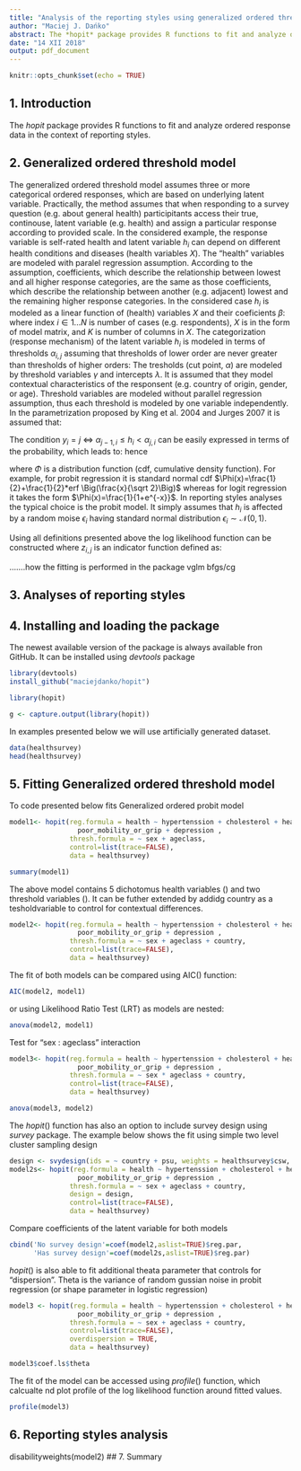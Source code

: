 ```yaml
---
title: "Analysis of the reporting styles using generalized ordered threshold models."
author: "Maciej J. Dańko"
abstract: The *hopit* package provides R functions to fit and analyze ordered response data in the context of reporting styles. In this vignette we describe the formulation and fit of *hopit* models as well as functions used to analyse reporting styles.
date: "14 XII 2018"
output: pdf_document
---
```


```r
knitr::opts_chunk$set(echo = TRUE)
```

## 1. Introduction

The *hopit* package provides R functions to fit and analyze ordered response data in the context of reporting styles.

## 2. Generalized ordered threshold model 

The generalized ordered threshold model assumes three or more categorical ordered responses, which are based on underlying latent variable. Practically, the method assumes that when responding to a survey question (e.g. about general health) participitants access their true, continouse, latent variable (e.g. health) and assign a particular response according to provided scale. In the considered example, the response variable is self-rated health and latent variable $h_i$ can depend on different health conditions and diseases (health variables $X$). The "health" variables are modeled with paralel regression assumption. According to the assumption, coefficients, which describe the relationship between lowest and all higher response categories, are the same as those coefficients, which describe the relationship between another (e.g. adjacent) lowest and the remaining higher response categories. In the considered case $h_i$ is modeled as a linear function of (health) variables $X$ and their coeficients $\beta$:
\begin{equation}
\label{eq:1}
h_{i} = \sum_{k=1}^K \beta_kX_{i,k} = X'\beta
\end{equation}
where index $i \in 1...N$ is number of cases (e.g. respondents), $X$ is in the form of model matrix, and $K$ is number of columns in $X$.
The categorization (response mechanism) of the latent variable $h_i$ is modeled in terms of thresholds $\alpha_{i,j}$ assuming that thresholds of lower order are never greater than thresholds of higher orders:
\begin{equation}
\label{eq:2}
\begin{cases}
y_i = 1 ~\Leftrightarrow~ \alpha_{i,0} \leq h_i < \alpha_{i,1}\\
y_i = 2 ~\Leftrightarrow~ \alpha_{i,1} \leq h_i < \alpha_{i,2}\\
\cdots\\
y_i = j~ \Leftrightarrow~ \alpha_{i,j-1} \leq h_i < \alpha_{i,j}\\
\cdots\\
y_i = J~ \Leftrightarrow~ \alpha_{i,J-1} \leq h_i < \alpha_{i,J}\\
\end{cases}
\end{equation}
The tresholds (cut point, $\alpha$) are modeled by threshold variables $\gamma$ and intercepts $\lambda$. It is assumed that they model contextual characteristics of the responsent (e.g. country of origin, gender, or age). Threshold variables are modeled without parallel regression assumption, thus each threshold is modeled by one variable independently. In the parametrization proposed by King et al. 2004 and Jurges 2007 it is assumed that: 
\begin{equation}
\label{eq:3}
\alpha_{i,~j} =\begin{cases} -\infty& for~j=0 \\
  \lambda_{1} + \sum_{m=1}^{M} \gamma_{1,m} Y_{i,m} &for~j=1\\ 
 \alpha_{i,~j-1} +exp(\lambda_{j}+\sum_{m=1}^M \gamma_{j,m} Y_{i,m})&for~J-1 \ge j\ge2\\
 \infty& for~j=J
\end{cases}
\end{equation}

The condition $y_i = j~ \Leftrightarrow~ \alpha_{j-1,i} \leq h_i < \alpha_{j,i}$ can be easily expressed in terms of the probability, which leads to:
\begin{equation}
\label{eq:4}
P(y_i = j) = P(\alpha_{j-1,i} \leq h_i < \alpha_{j,i}),
\end{equation}
hence
\begin{equation}
\label{eq:5}
P(y_i = j) = \Phi(\alpha_{i,~j}-h_{i})-\Phi(\alpha_{i,~j-1}-h_{i}),
\end{equation}

where $\Phi$ is a distribution function (cdf, cumulative density function). For example, for probit regression it is standard normal cdf $\Phi(x)=\frac{1}{2}+\frac{1}{2}*erf \Big(\frac{x}{\sqrt 2}\Big)$ whereas for logit regression it takes the form $\Phi(x)=\frac{1}{1+e^{-x}}$. In reporting styles analyses the typical choice is the probit model. It simply assumes that $h_i$ is affected by a random moise $\epsilon_i$ having standard normal distribution $\epsilon_i\sim \mathcal{N}(0,1)$. 

Using all definitions presented above the log likelihood function can be constructed
\begin{equation}
\label{eq:6}
\ln L = \sum_{i=1}^N \sum_{j=1}^J z_{i,~j} \ln\Big[\Phi(\alpha_{i,~j}-h_{i})-\Phi(\alpha_{i,~j-1}-h_{i})\Big],
\end{equation}
where $z_{i,j}$ is an indicator function defined as:
\begin{equation}
\label{eq:7}
z_{i,~j} =\begin{cases} 0&for~ y_i=j\\ 1&for~y_i\ne j\end{cases}
\end{equation}

.......how the fitting is performed in the package vglm bfgs/cg

## 3. Analyses of reporting styles

\begin{equation}
\label{eq:8}
H_i = 1-\frac{h_i-\displaystyle\min_i h_i}{\displaystyle\max_i h_i-\displaystyle\min_i h_i}
\end{equation}

\begin{equation}
\label{eq:9}
D_k= \frac{\beta_k}{\displaystyle\max_i h_i-\displaystyle\min_i h_i}
\end{equation}

<!-- $$H_i = 1-\frac{\sum_{k=1}^K\beta_kX_{i,k}-\displaystyle\min_i h_i}{\displaystyle\max_i h_i-\displaystyle\min_i h_i}$$ -->
<!-- $$H_i = 1-\sum_{k=1}^K D_kX_{i,k}+\frac{\displaystyle\min_i h_i}{\displaystyle\max_i h_i-\displaystyle\min_i h_i}$$ -->
\begin{equation}
\label{eq:10}
H_i = C-\sum_{k=1}^K D_kX_{i,k}
\end{equation}

\begin{equation}
\label{eq:11}
 C=\frac{\displaystyle\max_i h_i}{\displaystyle\max_i h_i-\displaystyle\min_i h_i}
\end{equation}

## 4. Installing and loading the package

The newest available version of the package is always available fron GitHub. It can be installed using *devtools* package
```r
library(devtools)
install_github("maciejdanko/hopit")
```

```r
library(hopit)
```

```r
g <- capture.output(library(hopit))
```
In examples presented below we will use artificially generated dataset. 
```r
data(healthsurvey)
head(healthsurvey)
```


## 5. Fitting Generalized ordered threshold model 

To code presented below fits Generalized ordered probit model 

```r
model1<- hopit(reg.formula = health ~ hypertenssion + cholesterol + heart_stroke_respiratory + 
                 poor_mobility_or_grip + depression ,
               thresh.formula = ~ sex + ageclass,
               control=list(trace=FALSE),
               data = healthsurvey)

summary(model1)
```

The above model contains 5 dichotomus health variables () and two threshold variables (). It can be futher extended by addidg country as a tesholdvariable to control for contextual differences.

```r
model2<- hopit(reg.formula = health ~ hypertenssion + cholesterol + heart_stroke_respiratory + 
                 poor_mobility_or_grip + depression ,
               thresh.formula = ~ sex + ageclass + country,
               control=list(trace=FALSE),
               data = healthsurvey)
```

The fit of both models can be compared using AIC() function:

```r
AIC(model2, model1)
```

or using Likelihood Ratio Test (LRT) as models are nested:

```r
anova(model2, model1)
```

Test for "sex : ageclass" interaction

```r
model3<- hopit(reg.formula = health ~ hypertenssion + cholesterol + heart_stroke_respiratory + 
                 poor_mobility_or_grip + depression ,
               thresh.formula = ~ sex * ageclass + country,
               control=list(trace=FALSE),
               data = healthsurvey)

anova(model3, model2)

```

The *hopit*() function has also an option to include survey design using *survey* package. 
The example below shows the fit using simple two level cluster sampling design

```r
design <- svydesign(ids = ~ country + psu, weights = healthsurvey$csw, data = healthsurvey)
model2s<- hopit(reg.formula = health ~ hypertenssion + cholesterol + heart_stroke_respiratory + 
                 poor_mobility_or_grip + depression ,
               thresh.formula = ~ sex + ageclass + country,
               design = design,
               control=list(trace=FALSE),
               data = healthsurvey)
```
Compare coefficients of the latent variable for both models
```r
cbind('No survey design'=coef(model2,aslist=TRUE)$reg.par,
      'Has survey design'=coef(model2s,aslist=TRUE)$reg.par)
```

*hopit*() is also able to fit additional theata parameter that controls for "dispersion". Theta is the variance of random gussian noise in probit regression (or shape parameter in logistic regression)

```r
model3 <- hopit(reg.formula = health ~ hypertenssion + cholesterol + heart_stroke_respiratory +
                 poor_mobility_or_grip + depression ,
               thresh.formula = ~ sex + ageclass + country,
               control=list(trace=FALSE),
               overdispersion = TRUE,
               data = healthsurvey)

model3$coef.ls$theta
```

The fit of the model can be accessed using *profile*() function, which calcualte nd plot profile of the log likelihood function around fitted values.
```r
profile(model3)
```


## 6. Reporting styles analysis

disabilityweights(model2)
## 7. Summary
